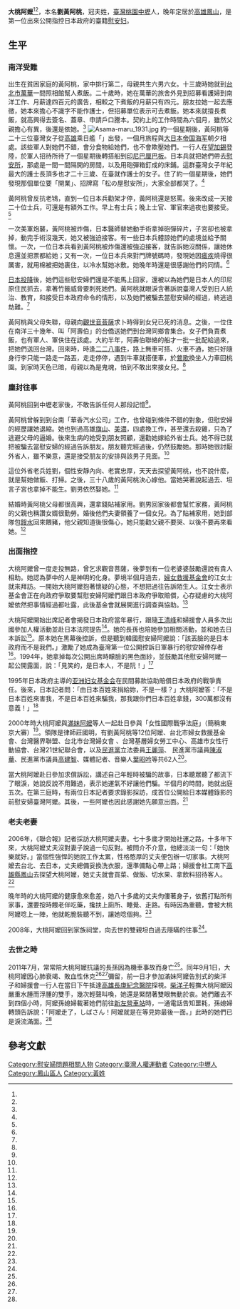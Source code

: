 {{Infobox Person
| name   =劉黃阿桃
| real_name=黃阿桃
| image     = Liu Huang A Tao.jpg
| image_size     = 250px
| caption  = 大桃阿嬤
| birth_date  = 1923年
| birth_place = {{TWN-JPN}}[[高雄州|高雄州]]
| death_date  = {{death date and age|2011|9|1|1923}}
| death_place = {{TWN}}[[高雄市|高雄市]][[鳥松區|鳥松區]][[高雄長庚紀念醫院|高雄長庚紀念醫院]]
| nationality = {{JPN-EMP}}（1923年－1945年）<br>{{ROC}}（1945年－2011年）
| occupation =
| residence=
| alma_mater        = 
| office = 
| term_start = 
| term_end = 
| spouse = 
| children= 
}}
'''大桃阿嬷'''{{BD|1923年||2011年|9月1日|}}<ref name="公視新聞"/><ref name="台灣立報"/>，本名'''劉黃阿桃'''，冠夫姓，[[臺灣|臺灣]][[桃園市|桃園]][[中壢|中壢]]人，晚年定居於[[高雄市|高雄]][[鳳山區|鳳山]]，是第一位出來公開指控日本政府的臺籍[[慰安妇|慰安妇]]。

==生平==

===南洋受難===

出生在貧困家庭的黃阿桃，家中排行第二，母親共生六男六女。十三歲時她就到[[台北市|台北市]][[萬華|萬華]]一間照相館幫人煮飯。二十歲時，她在萬華的旅舍外見到招募看護婦到南洋工作、月薪達四百元的廣告，相較之下煮飯的月薪只有四元。朋友拉她一起去應徵，她本來擔心不識字不能作護士，但招募單位表示可去煮飯。她本來就擅長煮飯，就高興得去簽名、蓋章、申請戶口謄本。契約上的工作時間為六個月，雖然父親擔心有異，後還是依她。<ref name="公視新聞"/>
[[Image:Asama-maru_1931.jpg|thumb]]
約一個星期後，黃阿桃等二十三位臺灣女子從[[高雄|高雄]]乘日艦「{{link-ja|淺間丸|浅間丸}}」出發，一個月旅程與[[大日本帝国海军|大日本帝国海军]]朝夕相處。該些軍人對她們不錯，會分食物給她們，也不會欺壓她們。一行人在[[望加錫|望加錫]]登陸，於軍人招待所待了一個星期後轉搭船到[[印尼|印尼]][[巴厘巴板|巴厘巴板]]。日本兵就把她們帶去[[慰安所|慰安所]]，那處是一間一間隔開的房間，以及用砲彈箱釘成的床鋪。這群臺灣女子年紀最大的護士長頂多也才二十三歲、在臺就作護士的女子。住了約一個星期後，她們發現那個單位要「開業」、招牌寫「松の屋慰安所」，大家全部都哭了。<ref name="公視新聞"/>

黃阿桃曾反抗老鴇，直到一位日本兵勸架才停，黃阿桃還是怒罵。後來改成一天接二十位士兵，可還是有額外工作。早上有士兵；晚上士官、軍官來過夜也要接受。<ref name="公視新聞"/>

一次美軍炮襲，黃阿桃被炸傷，日本醫師替她動手術拿掉砲彈碎片，子宮卻也被拿掉，動完手術沒幾天，她又被強迫接客。有一些日本兵體諒她們的處境並給予關懷。一次，一位日本兵看到黃阿桃被炸傷還被強迫接客，就告訴她沒關係，讓她休息還並把票都給她；又有一次，一位日本兵來對門牌號碼時，發現她因[[瘧疾|瘧疾]]燒得很厲害，就用棉被把她裹住，以冷水幫她冰敷。她晚年時還是很感謝他們的同情。<ref name="公視新聞"/>

[[日本投降|日本投降]]後，她們這些慰安婦們還是不能馬上回家，還被以為她們是日本人的印尼原住民抓去，拿著竹籤威脅要刺死她們。黃阿桃就眼淚含著訴說臺灣人受到日人統治、教育，和接受日本政府命令的情形，以及她們被騙去當慰安婦的經過，終逃過劫難。<ref name="公視新聞"/>

黃阿桃與父母失聯，母親向[[觀世音菩薩|觀世音菩薩]]求卜時得到女兒已死的消息。之後，一位住在南洋三十幾年、叫「阿壽伯」的台僑送她們到台灣同鄉會集合。女子們負責煮飯，也有軍人、軍伕住在該處。大約半年，阿壽伯聯絡的船才一批一批配給過來，把她們送回台灣。回來時，時逢[[二二八事件|二二八事件]]，路上無車可搭、火車不通，她只好隨身行李只能一路走一路丟，走走停停，遇到牛車就搭便車，於[[鶯歌|鶯歌]]換坐人力車回桃園。到家時天色已暗，母親以為是鬼魂，怕到不敢出來接女兒。<ref name="公視新聞"/>

===塵封往事===
黃阿桃回到中壢老家後，不敢告訴任何人那段記憶<ref name="聯合晚報"/>。

黃阿桃曾躲到到台南「華香汽水公司」工作，也曾碰到條件不錯的對象，但慰安婦的經歷讓她退縮。她也到過高雄[[旗山區|旗山]]、[[美濃區|美濃]]，四處換工作，甚至還去殺雞，只為了逃避父母的逼婚。後來生病的她受到朋友照顧，還勸她嫁給外省士兵。她不得已就把被騙去當慰安婦的經過告訴朋友。朋友聽完經過後，仍然鼓勵她。那時她很討厭外省人，雖不樂意，還是接受朋友的安排與該男子見面。<ref name="公視新聞"/>

這位外省老兵姓劉，個性安靜內向、老實忠厚，天天去探望黃阿桃，也不說什麼，就是幫她做飯、打掃。之後，三十八歲的黃阿桃決心嫁他。當她哭著說起過去、坦言子宮也拿掉不能生。劉男依然娶她。<ref name="聯合晚報"/>

結婚時黃阿桃父母都很高興，還拿錢貼補家用。劉男回家後都會幫忙家務，黃阿桃的父親也稱讚女婿很勤勞。婚後他們夫妻領養了一個女兒。為了貼補家用，她到部隊包[[餿水|餿水]]回來餵豬，他父親知道後很傷心，她只能勸父親不要哭、以後不要再來看她。<ref name="公視新聞"/>

===出面指控===

大桃阿嬤曾一度走投無路，曾乞求觀音菩薩，後夢到有一位老婆婆鼓勵還說有貴人相助。她認為夢中的人是神明的化身。夢境半個月過去，[[婦女救援基金會|婦女救援基金會]]的江女士就來拜訪。一開始大桃阿嬤抱著懷疑的心態，不想把過往告訴陌生人。江女士表示基金會正在向政府爭取要幫慰安婦阿嬤們跟日本政府爭取賠償，心存疑慮的大桃阿嬤依然把事情經過都吐露，此後基金會就展開進行調查與協助。<ref name="公視新聞"/>

大桃阿嬤開始出席記者會揭發日本政府當年暴行，跟隨[[王清峰|王清峰]]和婦援會人員多次出國參加人權活動並赴日本法院提告<ref name="聯合晚報"/>。她的長孫也陪她參加相關活動，並和她去日本訴訟<ref name="人間福報"/>。原本她在黑幕後控訴，但是聽到韓國慰安婦阿嬤說：「該丟臉的是日本政府而不是我們。」激勵了她成為臺灣第一位公開控訴日軍暴行的慰安婦倖存者<ref name="台灣立報"/>。1994年，她拿掉每次公開出席時矇臉的黑色面紗，並鼓勵其他慰安婦阿嬤一起公開露面，說：「見笑的，是日本人，不是阮！」<ref name="聯合晚報"/>

1995年日本政府主導的[[亚洲妇女基金会|亚洲妇女基金会]]在民間募款協助賠償日本政府的戰爭責任。後來，日本記者問：「由日本百姓來捐給妳，不是一樣？」大桃阿嬤答：「不是日本百姓來害我，不是日本百姓來騙我，那我跟你們日本百姓拿錢，300萬都沒有意義！」<ref name="一週摘要"/>

2000年時大桃阿嬤與[[滿妹阿嬤|滿妹阿嬤]]等人一起赴日參與「女性國際戰爭法庭」（簡稱東京大審）<ref name="口述歷史"/>。領隊是律師莊國明，有劉黃阿桃等12位阿嬤、台北市婦女救援基金會、台灣醫界聯盟、台北市台灣婦女會 、台灣基層婦女勞工中心、高雄市女性行動協會、台灣21世紀聯合會，以及[[民進黨|民進黨]]立法委員[[王麗萍|王麗萍]]、 民進黨市議員[[陳淑華|陳淑華]]、民進黨市議員[[高建智|高建智]]、媒體記者、音樂人[[葉昭吟|葉昭吟]]等共62人<ref name="婦女資訊網"/>。

當大桃阿嬤赴日參加求償訴訟，講述自己年輕時被騙的故事，日本聽眾聽了都流下了眼淚，她說反說不用難過，表示她運氣不好讓他們騙。半個月的時間，她就出庭五次。在第三庭時，有兩位日本記者要求錄影採訪，成首位公開給日本媒體錄影的前慰安婦臺灣阿嬤。其後，一些阿嬤也因此感謝她先願意出面。<ref name="公視新聞"/>

===老夫老妻===
2006年，《聯合報》記者採訪大桃阿嬤夫妻。七十多歲才開始社運之路，十多年下來，大桃阿嬤丈夫沒對妻子說過一句反對。被問介不介意，他總淡淡一句：「她快樂就好。」當個性強悍的她說工作太累，性格憨厚的丈夫便包辦一切家事。大桃阿嬤去台北、去日本，丈夫總備妥換洗衣服，還準備點心帶上路；婦援會社工南下[[高雄縣|高雄縣]][[鳳山區|鳳山]]去探望大桃阿嬤，她丈夫就會買菜、做飯、切水果、拿飲料招待客人。<ref name="聯合晚報"/>

晚年時的大桃阿嬤的健康愈來愈差，她八十多歲的丈夫佝僂著身子，依舊打點所有家事，還要按時餵老伴吃藥，攙扶上廁所、睡覺、走路。有時因為重聽，會被大桃阿嬤唸上一陣，他就乾脆裝聽不到，讓她唸個夠。<ref name="聯合晚報"/>

2008年，大桃阿嬤回到家族祠堂，向去世的雙親坦白過去隱瞞的往事<ref name="一週摘要"/>。

===去世之時===
2011年7月，常常陪大桃阿嬤抗議的長孫因為機車事故而身亡<ref name="人間福報"/>。同年9月1日，大桃阿嬤因心肺衰竭、敗血性休克<ref name="公視新聞"/><ref name="台灣立報"/>彌留，前一日才參加滿妹阿嬤告別式的柴洋子和婦援會一行人在當日下午抵達[[高雄長庚紀念醫院|高雄長庚紀念醫院]]探視。[[柴洋子|柴洋子]]輕撫大桃阿嬤因嚴重水腫而浮腫的雙手，幾次輕聲叫喚，她還是緊閉著雙眼無動於衷。她們離去不到四個小時，阿嬤孫媳婦載著她們前往[[新左營車站|新左營車站]]時，一通電話告知噩耗，孫媳婦轉頭告訴說：「阿嬤走了，しばさん！阿嬤就是在等見妳最後一面。」此時的她們已是淚流滿面。<ref name="自由時報"/>

== 參考文獻 ==
{{portal box|人物|台灣|人權}}
{{reflist|2|refs=

<ref name="公視新聞">{{Cite news|url=http://pnn.pts.org.tw/main/2011/09/12/%E3%80%90%E5%8F%A3%E8%BF%B0%E6%AD%B7%E5%8F%B2%E3%80%91%E5%89%8D%E5%8F%B0%E7%B1%8D%E6%85%B0%E5%AE%89%E5%A9%A6%E7%9A%84%E6%95%85%E4%BA%8B/|title=【口述歷史】前台籍慰安婦的故事|language=zh-tw|publisher=PNN 公視新聞議題中心|author=王顥翰、王迺嘉、陳蒲玥、吳東牧、彭耀祖|date=2011-09-12|accessdate=2015-09-04|archive-url=https://web.archive.org/web/20160304191546/http://pnn.pts.org.tw/main/2011/09/12/%E3%80%90%E5%8F%A3%E8%BF%B0%E6%AD%B7%E5%8F%B2%E3%80%91%E5%89%8D%E5%8F%B0%E7%B1%8D%E6%85%B0%E5%AE%89%E5%A9%A6%E7%9A%84%E6%95%85%E4%BA%8B/|archive-date=2016-03-04|dead-url=yes}}</ref>

<ref name="一週摘要">{{Cite news|url=http://pnn.pts.org.tw/main/2011/09/04/%E5%85%A8%E7%90%83%E6%96%B0%E8%81%9E%E4%B8%80%E9%80%B1%E6%91%98%E8%A6%81-201108290904/|title=全球新聞一週摘要 2011/08/29~09/04|language=zh-tw|publisher=公視新聞|author=林建成|date=2011-09-04|accessdate=2015-09-04|archive-url=https://web.archive.org/web/20150912010402/http://pnn.pts.org.tw/main/2011/09/04/%E5%85%A8%E7%90%83%E6%96%B0%E8%81%9E%E4%B8%80%E9%80%B1%E6%91%98%E8%A6%81-201108290904/|archive-date=2015-09-12|dead-url=yes}}</ref>

<ref name="婦女資訊網">{{Cite web|url=http://taiwan.yam.org.tw/womenweb/conf_women/conf2000.htm|title=等杜絕戰爭性暴力罪行！還我慰安婦的尊嚴！|language=zh-tw|publisher=婦女資訊網|author=史倩玲|date=2000-12-07|accessdate=2015-09-04|archive-date=2017-10-01|archive-url=https://web.archive.org/web/20171001020456/http://taiwan.yam.org.tw/womenweb/conf_women/conf2000.htm|dead-url=no}}</ref>

<ref name="台灣立報">{{Cite news|url=http://www.lihpao.com/?action-viewnews-itemid-110503|title=等不到道歉 首位露面慰安婦逝世|language=zh-tw|publisher=《台灣立報》|author=史倩玲|date=2011-09-04|accessdate=2015-09-04}}{{dead link|date=2017年12月 |bot=InternetArchiveBot |fix-attempted=yes }}</ref>

<ref name="聯合晚報">{{Cite news|url=|title=台灣慰安婦阿嬤的‘大姐大’ 第一位拿下面紗公開露臉者 大桃嬤與外省老兵的野蠻愛情|language=zh-tw|publisher=《聯合晚報》|author=邵冰如|date=2006-08-07|accessdate=2015-09-04}}</ref>

<ref name="自由時報">{{Cite news|url=http://talk.ltn.com.tw/article/paper/522074|title=柴洋子與大桃阿嬤|language=zh-tw|publisher=《自由時報》|author=康淑華|date=2011-09-06|accessdate=2015-09-04}}</ref>

<ref name="人間福報">{{Cite news|url=http://www.merit-times.com.tw/NewsPage.aspx?unid=244364|title=【婦援二三事】 莫忘慰安婦阿嬤|language=zh-tw|publisher=《人間福報》|author=康淑華|date=2011-11-16|accessdate=2015-09-04|archive-date=2020-10-25|archive-url=https://web.archive.org/web/20201025190036/https://www.merit-times.com.tw/NewsPage.aspx?unid=244364|dead-url=no}}</ref>

<ref name="口述歷史">{{Cite web|url=http://pnn.pts.org.tw/main/tag/%E6%9D%B1%E4%BA%AC%E5%A4%A7%E5%AF%A9/|title=【口述歷史】前台籍慰安婦的故事|work=|language=zh-tw|publisher=PNN 公視新聞議題中心|author=|date=2011-09-12|accessdate=2015-09-04|deadurl=yes|archiveurl=https://web.archive.org/web/20160304193057/http://pnn.pts.org.tw/main/tag/%E6%9D%B1%E4%BA%AC%E5%A4%A7%E5%AF%A9/|archivedate=2016-03-04|df=}}</ref>

}}
{{臺灣社會運動|性別平等運動}}
{{臺灣社會運動|人權運動}}
[[Category:慰安婦問題相關人物|Category:慰安婦問題相關人物]]
[[Category:臺灣人權運動者|Category:臺灣人權運動者]]
[[Category:中壢人|Category:中壢人]]
[[Category:鳳山區人|Category:鳳山區人]]
[[Category:黃姓|Category:黃姓]]